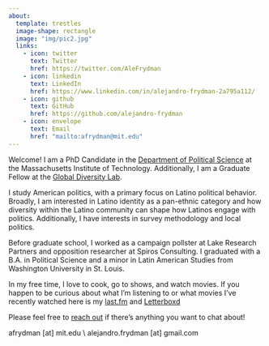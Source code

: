```yaml
---
about:
  template: trestles
  image-shape: rectangle
  image: "img/pic2.jpg"
  links:
    - icon: twitter
      text: Twitter
      href: https://twitter.com/AleFrydman
    - icon: linkedin
      text: LinkedIn
      href: https://www.linkedin.com/in/alejandro-frydman-2a795a112/
    - icon: github
      text: GitHub
      href: https://github.com/alejandro-frydman
    - icon: envelope
      text: Email
      href: "mailto:afrydman@mit.edu" 
---
```


::: {#about-block}
:::

Welcome! I am a PhD Candidate in the <a href="https://polisci.mit.edu" target="_blank">Department of Political Science</a> at the Massachusetts Institute of Technology. Additionally, I am a Graduate Fellow at the <a href="https://globaldiversitylab.mit.edu/people/" target="_blank">Global Diversity Lab</a>.

I study American politics, with a primary focus on Latino political behavior. Broadly, I am interested in Latino identity as a pan-ethnic category and how diversity within the Latino community can shape how Latinos engage with politics. Additionally, I have interests in survey methodology and local politics.

Before graduate school, I worked as a campaign pollster at Lake Research Partners and opposition researcher at Spiros Consulting. I graduated with a B.A. in Political Science and a minor in Latin American Studies from Washington University in St. Louis.

In my free time, I love to cook, go to shows, and watch movies. If you happen to be curious about what I'm listening to or what movies I've recently watched here is my <a href="https://www.last.fm/user/alefrydman" target="_blank">last.fm</a> and <a href="https://letterboxd.com/alejandrofrydm/" target="_blank">Letterboxd</a>

Please feel free to [reach out](mailto:afrydman@mit.edu) if there's anything you want to chat about!

afrydman [at] mit.edu \\
alejandro.frydman [at] gmail.com
